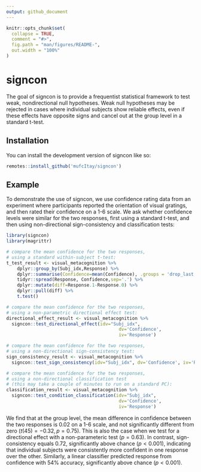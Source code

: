```yaml
---
output: github_document
---
```


<!-- README.md is generated from README.Rmd. Please edit that file -->

```r
knitr::opts_chunk$set(
  collapse = TRUE,
  comment = "#>",
  fig.path = "man/figures/README-",
  out.width = "100%"
)
```

# signcon

<!-- badges: start -->
<!-- badges: end -->

The goal of signcon is to provide a frequentist statistical framework to test weak, nondirectional null hypotheses. Weak null hypotheses may be rejected in cases where individual subjects show reliable effects, even if these effects have opposite signs and cancel out at the group level in a standard t-test. 

## Installation

You can install the development version of signcon like so:

``` r
remotes::install_github('mufcItay/signcon')
```

## Example

To demonstrate the use of signcon, we use confidence rating data from an experiment where participants reported the orientation of visual gratings, and then rated their confidence on a 1-6 scale. We ask whether confidence levels were similar for the two responses, first using a standard t-test, and then using non-directional sign-consistency and classification tests:

```r
library(signcon)
library(magrittr)

# compare the mean confidence for the two responses, 
# using a standard within-subject t-test:
t_test_result <- visual_metacognition %>%
    dplyr::group_by(Subj_idx,Response) %>%
    dplyr::summarise(Confidence=mean(Confidence), .groups = 'drop_last') %>%
    tidyr::spread(Response, Confidence,sep='.') %>%
    dplyr::mutate(diff=Response.1-Response.0) %>%
    dplyr::pull(diff) %>%
    t.test()

# compare the mean confidence for the two responses, 
# using a non-parametric directional effect test: 
directional_effect_result <- visual_metacognition %>% 
  signcon::test_directional_effect(idv="Subj_idx", 
                                          dv='Confidence', 
                                          iv='Response')

# compare the mean confidence for the two responses, 
# using a non-directional sign-consistency test:
sign_consistency_result <- visual_metacognition %>% 
  signcon::test_sign_consistency(idv="Subj_idx", dv='Confidence', iv='Response')

# compare the mean confidence for the two responses, 
# using a non-directional classification test 
# (this may take a couple of minutes to run on a standard PC):
classification_result <- visual_metacognition %>% 
  signcon::test_condition_classification(idv="Subj_idx", 
                                          dv='Confidence', 
                                          iv='Response')

```

We find that at the group level, the mean difference in confidence between the two responses is 0.02 on a 1-6 scale, and not significantly different from zero ($t(45)=-0.32, p=0.75$). This is also the case when we test for a directional effect with a non-parameteric test ($p=0.63$). In contrast, sign-consistency equals 0.72, significantly above chance ($p<0.001$), indicating that individual subjects were consistently more confident in one response over the other. Similarly, a linear classifier predicted response from confidence with 54% accuracy, significantly above chance ($p<0.001$).


